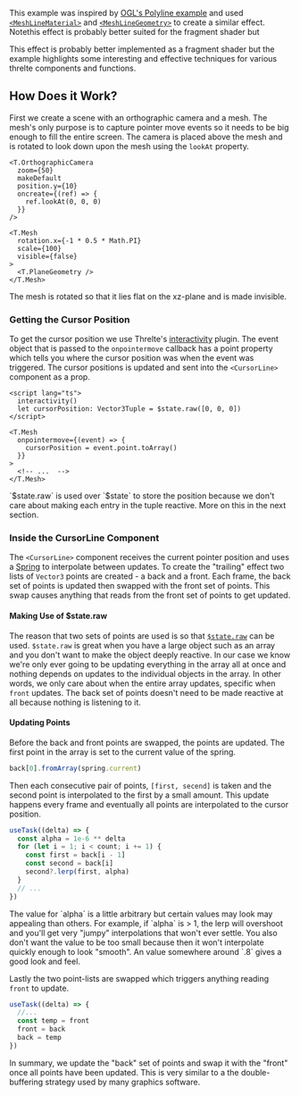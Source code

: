 This example was inspired by [OGL's Polyline example](https://oframe.github.io/ogl/examples/?src=polylines.html) and used [`<MeshLineMaterial>`](/docs/reference/extras/meshline-material) and [`<MeshLineGeometry>`](/docs/reference/extras/meshline-geometry) to create a similar effect. Notethis effect is probably better suited for the fragment shader but

<Tip type="tip">
  This effect is probably better implemented as a fragment shader but the example highlights some
  interesting and effective techniques for various threlte components and functions.
</Tip>

<Example path="meshline/cursor-lines" />

## How Does it Work?

First we create a scene with an orthographic camera and a mesh. The mesh's only purpose is to capture pointer move events so it needs to be big enough to fill the entire screen. The camera is placed above the mesh and is rotated to look down upon the mesh using the `lookAt` property.

```svelte
<T.OrthographicCamera
  zoom={50}
  makeDefault
  position.y={10}
  oncreate={(ref) => {
    ref.lookAt(0, 0, 0)
  }}
/>

<T.Mesh
  rotation.x={-1 * 0.5 * Math.PI}
  scale={100}
  visible={false}
>
  <T.PlaneGeometry />
</T.Mesh>
```

The mesh is rotated so that it lies flat on the xz-plane and is made invisible.

### Getting the Cursor Position

To get the cursor position we use Threlte's [interactivity](/docs/reference/extras/interactivity) plugin. The event object that is passed to the `onpointermove` callback has a point property which tells you where the cursor position was when the event was triggered. The cursor positions is updated and sent into the `<CursorLine>` component as a prop.

```svelte
<script lang="ts">
  interactivity()
  let cursorPosition: Vector3Tuple = $state.raw([0, 0, 0])
</script>

<T.Mesh
  onpointermove={(event) => {
    cursorPosition = event.point.toArray()
  }}
>
  <!-- ...  -->
</T.Mesh>
```

<Tip type="info">
  `$state.raw` is used over `$state` to store the position because we don't care about making each
  entry in the tuple reactive. More on this in the next section.
</Tip>

### Inside the CursorLine Component

The `<CursorLine>` component receives the current pointer position and uses a [Spring](https://svelte.dev/docs/svelte/svelte-motion#Spring) to interpolate between updates. To create the "trailing" effect two lists of `Vector3` points are created - a back and a front. Each frame, the back set of points is updated then swapped with the front set of points. This swap causes anything that reads from the front set of points to get updated.

#### Making Use of $state.raw

The reason that two sets of points are used is so that [`$state.raw`](https://svelte.dev/docs/svelte/$state#$state.raw) can be used. `$state.raw` is great when you have a large object such as an array and you don't want to make the object deeply reactive. In our case we know we're only ever going to be updating everything in the array all at once and nothing depends on updates to the individual objects in the array. In other words, we only care about when the entire array updates, specific when `front` updates. The back set of points doesn't need to be made reactive at all because nothing is listening to it.

#### Updating Points

Before the back and front points are swapped, the points are updated. The first point in the array is set to the current value of the spring.

```typescript
back[0].fromArray(spring.current)
```

Then each consecutive pair of points, `[first, secend]` is taken and the second point is interpolated to the first by a small amount. This update happens every frame and eventually all points are interpolated to the cursor position.

```typescript
useTask((delta) => {
  const alpha = 1e-6 ** delta
  for (let i = 1; i < count; i += 1) {
    const first = back[i - 1]
    const second = back[i]
    second?.lerp(first, alpha)
  }
  // ...
})
```

<Tip type="info">
  The value for `alpha` is a little arbitrary but certain values may look may appealing than others.
  For example, if `alpha` is > 1, the lerp will overshoot and you'll get very "jumpy" interpolations
  that won't ever settle. You also don't want the value to be too small because then it won't
  interpolate quickly enough to look "smooth". An value somewhere around `.8` gives a good look and
  feel.
</Tip>

Lastly the two point-lists are swapped which triggers anything reading `front` to update.

```typescript
useTask((delta) => {
  //...
  const temp = front
  front = back
  back = temp
})
```

In summary, we update the "back" set of points and swap it with the "front" once all points have been updated. This is very similar to a the double-buffering strategy used by many graphics software.
